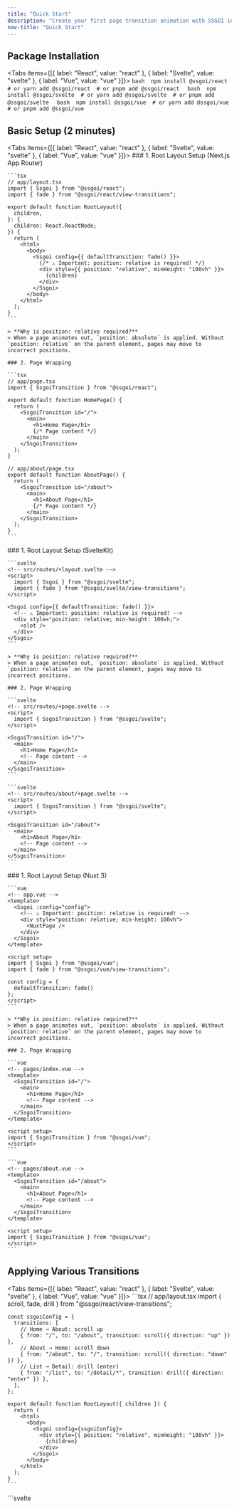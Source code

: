 ```yaml
---
title: "Quick Start"
description: "Create your first page transition animation with SSGOI in 5 minutes"
nav-title: "Quick Start"
---
```


## Package Installation

<Tabs items={[{ label: "React", value: "react" }, { label: "Svelte", value: "svelte" }, { label: "Vue", value: "vue" }]}>
  <TabPanel value="react">
    ```bash 
    npm install @ssgoi/react 
    # or yarn add @ssgoi/react 
    # or pnpm add @ssgoi/react 
    ```
  </TabPanel>
  <TabPanel value="svelte">
    ```bash 
    npm install @ssgoi/svelte 
    # or yarn add @ssgoi/svelte 
    # or pnpm add @ssgoi/svelte 
    ```
  </TabPanel>
  <TabPanel value="vue">
    ```bash 
    npm install @ssgoi/vue 
    # or yarn add @ssgoi/vue 
    # or pnpm add @ssgoi/vue 
    ```
  </TabPanel>
</Tabs>

## Basic Setup (2 minutes)

<Tabs items={[{ label: "React", value: "react" }, { label: "Svelte", value: "svelte" }, { label: "Vue", value: "vue" }]}>
  <TabPanel value="react">
    ### 1. Root Layout Setup (Next.js App Router)

    ```tsx
    // app/layout.tsx
    import { Ssgoi } from "@ssgoi/react";
    import { fade } from "@ssgoi/react/view-transitions";

    export default function RootLayout({
      children,
    }: {
      children: React.ReactNode;
    }) {
      return (
        <html>
          <body>
            <Ssgoi config={{ defaultTransition: fade() }}>
              {/* ⚠️ Important: position: relative is required! */}
              <div style={{ position: "relative", minHeight: "100vh" }}>
                {children}
              </div>
            </Ssgoi>
          </body>
        </html>
      );
    }
    ```

    > **Why is position: relative required?**
    > When a page animates out, `position: absolute` is applied. Without `position: relative` on the parent element, pages may move to incorrect positions.

    ### 2. Page Wrapping

    ```tsx
    // app/page.tsx
    import { SsgoiTransition } from "@ssgoi/react";

    export default function HomePage() {
      return (
        <SsgoiTransition id="/">
          <main>
            <h1>Home Page</h1>
            {/* Page content */}
          </main>
        </SsgoiTransition>
      );
    }

    // app/about/page.tsx
    export default function AboutPage() {
      return (
        <SsgoiTransition id="/about">
          <main>
            <h1>About Page</h1>
            {/* Page content */}
          </main>
        </SsgoiTransition>
      );
    }
    ```

  </TabPanel>
  <TabPanel value="svelte">
    ### 1. Root Layout Setup (SvelteKit)

    ```svelte
    <!-- src/routes/+layout.svelte -->
    <script>
      import { Ssgoi } from "@ssgoi/svelte";
      import { fade } from "@ssgoi/svelte/view-transitions";
    </script>

    <Ssgoi config={{ defaultTransition: fade() }}>
      <!-- ⚠️ Important: position: relative is required! -->
      <div style="position: relative; min-height: 100vh;">
        <slot />
      </div>
    </Ssgoi>
    ```

    > **Why is position: relative required?**
    > When a page animates out, `position: absolute` is applied. Without `position: relative` on the parent element, pages may move to incorrect positions.

    ### 2. Page Wrapping

    ```svelte
    <!-- src/routes/+page.svelte -->
    <script>
      import { SsgoiTransition } from "@ssgoi/svelte";
    </script>

    <SsgoiTransition id="/">
      <main>
        <h1>Home Page</h1>
        <!-- Page content -->
      </main>
    </SsgoiTransition>
    ```

    ```svelte
    <!-- src/routes/about/+page.svelte -->
    <script>
      import { SsgoiTransition } from "@ssgoi/svelte";
    </script>

    <SsgoiTransition id="/about">
      <main>
        <h1>About Page</h1>
        <!-- Page content -->
      </main>
    </SsgoiTransition>
    ```

  </TabPanel>
  <TabPanel value="vue">
    ### 1. Root Layout Setup (Nuxt 3)

    ```vue
    <!-- app.vue -->
    <template>
      <Ssgoi :config="config">
        <!-- ⚠️ Important: position: relative is required! -->
        <div style="position: relative; min-height: 100vh">
          <NuxtPage />
        </div>
      </Ssgoi>
    </template>

    <script setup>
    import { Ssgoi } from "@ssgoi/vue";
    import { fade } from "@ssgoi/vue/view-transitions";

    const config = {
      defaultTransition: fade()
    };
    </script>
    ```

    > **Why is position: relative required?**
    > When a page animates out, `position: absolute` is applied. Without `position: relative` on the parent element, pages may move to incorrect positions.

    ### 2. Page Wrapping

    ```vue
    <!-- pages/index.vue -->
    <template>
      <SsgoiTransition id="/">
        <main>
          <h1>Home Page</h1>
          <!-- Page content -->
        </main>
      </SsgoiTransition>
    </template>

    <script setup>
    import { SsgoiTransition } from "@ssgoi/vue";
    </script>
    ```

    ```vue
    <!-- pages/about.vue -->
    <template>
      <SsgoiTransition id="/about">
        <main>
          <h1>About Page</h1>
          <!-- Page content -->
        </main>
      </SsgoiTransition>
    </template>

    <script setup>
    import { SsgoiTransition } from "@ssgoi/vue";
    </script>
    ```

  </TabPanel>
</Tabs>

## Applying Various Transitions

<Tabs items={[{ label: "React", value: "react" }, { label: "Svelte", value: "svelte" }, { label: "Vue", value: "vue" }]}>
  <TabPanel value="react">
    ```tsx
    // app/layout.tsx
    import { scroll, fade, drill } from "@ssgoi/react/view-transitions";

    const ssgoiConfig = {
      transitions: [
        // Home → About: scroll up
        { from: "/", to: "/about", transition: scroll({ direction: "up" }) },
        // About → Home: scroll down
        { from: "/about", to: "/", transition: scroll({ direction: "down" }) },
        // List → Detail: drill (enter)
        { from: "/list", to: "/detail/*", transition: drill({ direction: "enter" }) },
      ],
    };

    export default function RootLayout({ children }) {
      return (
        <html>
          <body>
            <Ssgoi config={ssgoiConfig}>
              <div style={{ position: "relative", minHeight: "100vh" }}>
                {children}
              </div>
            </Ssgoi>
          </body>
        </html>
      );
    }
    ```

  </TabPanel>
  <TabPanel value="svelte">
    ```svelte
    <!-- src/routes/+layout.svelte -->
    <script>
      import { Ssgoi } from "@ssgoi/svelte";
      import { scroll, fade, drill } from "@ssgoi/svelte/view-transitions";

      const ssgoiConfig = {
        transitions: [
          // Home → About: scroll up
          { from: "/", to: "/about", transition: scroll({ direction: "up" }) },
          // About → Home: scroll down
          { from: "/about", to: "/", transition: scroll({ direction: "down" }) },
          // List → Detail: drill (enter)
          { from: "/list", to: "/detail/*", transition: drill({ direction: "enter" }) },
        ],
      };
    </script>

    <Ssgoi config={ssgoiConfig}>
      <div style="position: relative; min-height: 100vh;">
        <slot />
      </div>
    </Ssgoi>
    ```

  </TabPanel>
  <TabPanel value="vue">
    ```vue
    <!-- app.vue -->
    <template>
      <Ssgoi :config="ssgoiConfig">
        <div style="position: relative; min-height: 100vh">
          <NuxtPage />
        </div>
      </Ssgoi>
    </template>

    <script setup>
    import { Ssgoi } from "@ssgoi/vue";
    import { scroll, fade, drill } from "@ssgoi/vue/view-transitions";

    const ssgoiConfig = {
      transitions: [
        // Home → About: scroll up
        { from: "/", to: "/about", transition: scroll({ direction: "up" }) },
        // About → Home: scroll down
        { from: "/about", to: "/", transition: scroll({ direction: "down" }) },
        // List → Detail: drill (enter)
        { from: "/list", to: "/detail/*", transition: drill({ direction: "enter" }) },
      ],
    };
    </script>
    ```

  </TabPanel>
</Tabs>

## Complete! 🎉

Congratulations! Your website now has native app-like page transitions applied.
